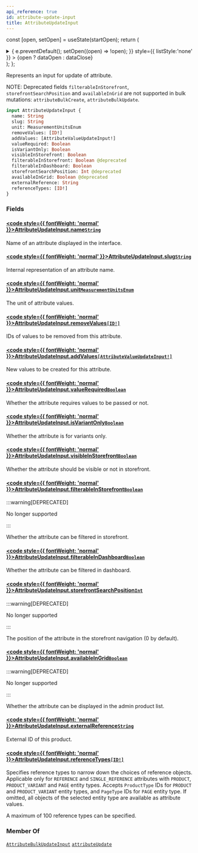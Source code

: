```yaml
---
api_reference: true
id: attribute-update-input
title: AttributeUpdateInput
---
```






const [open, setOpen] = useState(startOpen);
return (
<details {...(open ? { open: true } : {})} className="details" style={{ border:'none', boxShadow:'none', background:'var(--ifm-background-color)' }}>
<summary
onClick={(e) => {
e.preventDefault();
setOpen((open) => !open);
}}
style={{ listStyle:'none' }} >
{open ? dataOpen : dataClose}
</summary>
{open && children}
</details>
);
};

Represents an input for update of attribute.

NOTE: Deprecated fields `filterableInStorefront`, `storefrontSearchPosition` and `availableInGrid` are not supported in bulk mutations: `attributeBulkCreate`, `attributeBulkUpdate`.

```graphql
input AttributeUpdateInput {
  name: String
  slug: String
  unit: MeasurementUnitsEnum
  removeValues: [ID!]
  addValues: [AttributeValueUpdateInput!]
  valueRequired: Boolean
  isVariantOnly: Boolean
  visibleInStorefront: Boolean
  filterableInStorefront: Boolean @deprecated
  filterableInDashboard: Boolean
  storefrontSearchPosition: Int @deprecated
  availableInGrid: Boolean @deprecated
  externalReference: String
  referenceTypes: [ID!]
}
```

### Fields

#### [<code style={{ fontWeight: 'normal' }}>AttributeUpdateInput.<b>name</b></code>](#)<Bullet />[`String`](../../../api-reference/miscellaneous/scalars/string.mdx) <Badge class="badge badge--secondary" text="scalar"/> <Badge class="badge badge--secondary" text="miscellaneous"/>

Name of an attribute displayed in the interface.

#### [<code style={{ fontWeight: 'normal' }}>AttributeUpdateInput.<b>slug</b></code>](#)<Bullet />[`String`](../../../api-reference/miscellaneous/scalars/string.mdx) <Badge class="badge badge--secondary" text="scalar"/> <Badge class="badge badge--secondary" text="miscellaneous"/>

Internal representation of an attribute name.

#### [<code style={{ fontWeight: 'normal' }}>AttributeUpdateInput.<b>unit</b></code>](#)<Bullet />[`MeasurementUnitsEnum`](../../../api-reference/miscellaneous/enums/measurement-units-enum.mdx) <Badge class="badge badge--secondary" text="enum"/> <Badge class="badge badge--secondary" text="miscellaneous"/>

The unit of attribute values.

#### [<code style={{ fontWeight: 'normal' }}>AttributeUpdateInput.<b>removeValues</b></code>](#)<Bullet />[`[ID!]`](../../../api-reference/miscellaneous/scalars/id.mdx) <Badge class="badge badge--secondary" text="list"/> <Badge class="badge badge--secondary" text="scalar"/> <Badge class="badge badge--secondary" text="miscellaneous"/>

IDs of values to be removed from this attribute.

#### [<code style={{ fontWeight: 'normal' }}>AttributeUpdateInput.<b>addValues</b></code>](#)<Bullet />[`[AttributeValueUpdateInput!]`](../../../api-reference/attributes/inputs/attribute-value-update-input.mdx) <Badge class="badge badge--secondary" text="list"/> <Badge class="badge badge--secondary" text="input"/> <Badge class="badge badge--secondary" text="attributes"/>

New values to be created for this attribute.

#### [<code style={{ fontWeight: 'normal' }}>AttributeUpdateInput.<b>valueRequired</b></code>](#)<Bullet />[`Boolean`](../../../api-reference/miscellaneous/scalars/boolean.mdx) <Badge class="badge badge--secondary" text="scalar"/> <Badge class="badge badge--secondary" text="miscellaneous"/>

Whether the attribute requires values to be passed or not.

#### [<code style={{ fontWeight: 'normal' }}>AttributeUpdateInput.<b>isVariantOnly</b></code>](#)<Bullet />[`Boolean`](../../../api-reference/miscellaneous/scalars/boolean.mdx) <Badge class="badge badge--secondary" text="scalar"/> <Badge class="badge badge--secondary" text="miscellaneous"/>

Whether the attribute is for variants only.

#### [<code style={{ fontWeight: 'normal' }}>AttributeUpdateInput.<b>visibleInStorefront</b></code>](#)<Bullet />[`Boolean`](../../../api-reference/miscellaneous/scalars/boolean.mdx) <Badge class="badge badge--secondary" text="scalar"/> <Badge class="badge badge--secondary" text="miscellaneous"/>

Whether the attribute should be visible or not in storefront.

#### [<code style={{ fontWeight: 'normal' }}>AttributeUpdateInput.<b>filterableInStorefront</b></code>](#)<Bullet />[`Boolean`](../../../api-reference/miscellaneous/scalars/boolean.mdx) <Badge class="badge badge--deprecated badge--secondary" text="deprecated"/> <Badge class="badge badge--secondary" text="scalar"/> <Badge class="badge badge--secondary" text="miscellaneous"/>

:::warning[DEPRECATED]

No longer supported

:::

Whether the attribute can be filtered in storefront.

#### [<code style={{ fontWeight: 'normal' }}>AttributeUpdateInput.<b>filterableInDashboard</b></code>](#)<Bullet />[`Boolean`](../../../api-reference/miscellaneous/scalars/boolean.mdx) <Badge class="badge badge--secondary" text="scalar"/> <Badge class="badge badge--secondary" text="miscellaneous"/>

Whether the attribute can be filtered in dashboard.

#### [<code style={{ fontWeight: 'normal' }}>AttributeUpdateInput.<b>storefrontSearchPosition</b></code>](#)<Bullet />[`Int`](../../../api-reference/miscellaneous/scalars/int.mdx) <Badge class="badge badge--deprecated badge--secondary" text="deprecated"/> <Badge class="badge badge--secondary" text="scalar"/> <Badge class="badge badge--secondary" text="miscellaneous"/>

:::warning[DEPRECATED]

No longer supported

:::

The position of the attribute in the storefront navigation (0 by default).

#### [<code style={{ fontWeight: 'normal' }}>AttributeUpdateInput.<b>availableInGrid</b></code>](#)<Bullet />[`Boolean`](../../../api-reference/miscellaneous/scalars/boolean.mdx) <Badge class="badge badge--deprecated badge--secondary" text="deprecated"/> <Badge class="badge badge--secondary" text="scalar"/> <Badge class="badge badge--secondary" text="miscellaneous"/>

:::warning[DEPRECATED]

No longer supported

:::

Whether the attribute can be displayed in the admin product list.

#### [<code style={{ fontWeight: 'normal' }}>AttributeUpdateInput.<b>externalReference</b></code>](#)<Bullet />[`String`](../../../api-reference/miscellaneous/scalars/string.mdx) <Badge class="badge badge--secondary" text="scalar"/> <Badge class="badge badge--secondary" text="miscellaneous"/>

External ID of this product.

#### [<code style={{ fontWeight: 'normal' }}>AttributeUpdateInput.<b>referenceTypes</b></code>](#)<Bullet />[`[ID!]`](../../../api-reference/miscellaneous/scalars/id.mdx) <Badge class="badge badge--secondary" text="list"/> <Badge class="badge badge--secondary" text="scalar"/> <Badge class="badge badge--secondary" text="miscellaneous"/>

Specifies reference types to narrow down the choices of reference objects. Applicable only for `REFERENCE` and `SINGLE_REFERENCE` attributes with `PRODUCT`, `PRODUCT_VARIANT` and `PAGE` entity types. Accepts `ProductType` IDs for `PRODUCT` and `PRODUCT_VARIANT` entity types, and `PageType` IDs for `PAGE` entity type. If omitted, all objects of the selected entity type are available as attribute values.

A maximum of 100 reference types can be specified.


<Badge text="Added in Saleor 3.22" class="badge badge--secondary margin-bottom--sm" />


### Member Of

[`AttributeBulkUpdateInput`](../../../api-reference/attributes/inputs/attribute-bulk-update-input.mdx) <Badge class="badge badge--secondary" text="input"/><Bullet />[`attributeUpdate`](../../../api-reference/attributes/mutations/attribute-update.mdx) <Badge class="badge badge--secondary" text="mutation"/>
